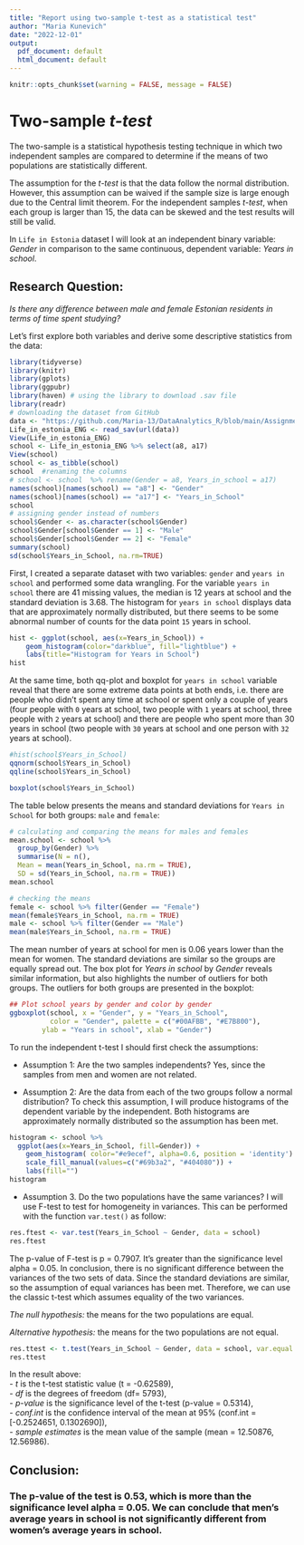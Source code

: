 ```yaml
---
title: "Report using two-sample t-test as a statistical test"
author: "Maria Kunevich"
date: "2022-12-01"
output:
  pdf_document: default
  html_document: default
---
```

```r
knitr::opts_chunk$set(warning = FALSE, message = FALSE) 
```
# Two-sample *t-test*   
The two-sample is a statistical hypothesis testing technique in which two independent samples are compared to determine if the means of two populations are statistically different.   

The assumption for the *t-test* is that the data follow the normal distribution. However, this assumption can be waived if the sample size is large enough due to the Central limit theorem. For the independent samples *t-test*, when each group is larger than 15, the data can be skewed and the test results will still be valid.    

In `Life in Estonia` dataset I will look at an independent binary variable: *Gender* in comparison to the same continuous, dependent variable: *Years in school*.    

## Research Question:    

*Is there any difference between male and female Estonian residents in terms of time spent studying?*   

Let's first explore both variables and derive some descriptive statistics from the data:   
```r
library(tidyverse)
library(knitr)
library(gplots)
library(ggpubr)
library(haven) # using the library to download .sav file
library(readr)
# downloading the dataset from GitHub
data <- "https://github.com/Maria-13/DataAnalytics_R/blob/main/Assignments/Life%20in%20estonia%20ENG.sav?raw=true"
Life_in_estonia_ENG <- read_sav(url(data))
View(Life_in_estonia_ENG)
school <- Life_in_estonia_ENG %>% select(a8, a17) 
View(school)
school <- as_tibble(school)
school  #renaming the columns
# school <- school  %>% rename(Gender = a8, Years_in_school = a17)
names(school)[names(school) == "a8"] <- "Gender"
names(school)[names(school) == "a17"] <- "Years_in_School"
school
# assigning gender instead of numbers 
school$Gender <- as.character(school$Gender)
school$Gender[school$Gender == 1] <- "Male"
school$Gender[school$Gender == 2] <- "Female"
summary(school)
sd(school$Years_in_School, na.rm=TRUE)
```
First, I created a separate dataset with two variables: `gender` and `years in school` and performed some data wrangling. For the variable `years in school` there are 41 missing values, the median is 12 years at school and the standard deviation is 3.68. The histogram for `years in school` displays data that are approximately normally distributed, but there seems to be some abnormal number of counts for the data point `15` years in school.     

```r
hist <- ggplot(school, aes(x=Years_in_School)) +
    geom_histogram(color="darkblue", fill="lightblue") +
    labs(title="Histogram for Years in School")
hist
```
   
At the same time, both qq-plot and boxplot for `years in school` variable reveal that there are some extreme data points at both ends, i.e. there are people who didn't spent any time at school or spent only a couple of years (four people with `0` years at school, two people with `1` years at school, three people with `2` years at school) and there are people who spent more than 30 years in school (two people with `30` years at school and one person with `32` years at school).       

```r
#hist(school$Years_in_School)
qqnorm(school$Years_in_School)
qqline(school$Years_in_School)
```
   
```r
boxplot(school$Years_in_School)
```
    
The table below presents the means and standard deviations for `Years in School` for both groups: `male` and `female`:   

```r
# calculating and comparing the means for males and females
mean.school <- school %>% 
  group_by(Gender) %>%
  summarise(N = n(),
  Mean = mean(Years_in_School, na.rm = TRUE), 
  SD = sd(Years_in_School, na.rm = TRUE))
mean.school
```

```r
# checking the means
female <- school %>% filter(Gender == "Female")
mean(female$Years_in_School, na.rm = TRUE)
male <- school %>% filter(Gender == "Male")
mean(male$Years_in_School, na.rm = TRUE)
```

The mean number of years at school for men is 0.06 years lower than the mean for women. The standard deviations are similar so the groups are equally spread out. The box plot for *Years in school* by *Gender* reveals similar information, but also highlights the number of outliers for both groups. The outliers for both groups are presented in the boxplot:   

```r
## Plot school years by gender and color by gender
ggboxplot(school, x = "Gender", y = "Years_in_School", 
          color = "Gender", palette = c("#00AFBB", "#E7B800"),
        ylab = "Years in school", xlab = "Gender")
```

To run the independent t-test I should first check the assumptions:    

- Assumption 1: Are the two samples independents? Yes, since the samples from men and women are not related.   

- Assumption 2: Are the data from each of the two groups follow a normal distribution? To check this assumption, I will produce histograms of the dependent variable by the independent. Both histograms are approximately normally distributed so the assumption has been met.    

```r
histogram <- school %>%
  ggplot(aes(x=Years_in_School, fill=Gender)) +
    geom_histogram( color="#e9ecef", alpha=0.6, position = 'identity') +
    scale_fill_manual(values=c("#69b3a2", "#404080")) +
    labs(fill="")
histogram
```

- Assumption 3. Do the two populations have the same variances? I will use F-test to test for homogeneity in variances. This can be performed with the function `var.test()` as follow:

```r
res.ftest <- var.test(Years_in_School ~ Gender, data = school)
res.ftest
```

The p-value of F-test is p = 0.7907. It’s greater than the significance level alpha = 0.05. In conclusion, there is no significant difference between the variances of the two sets of data. Since the standard deviations are similar, so the assumption of equal variances has been met. Therefore, we can use the classic t-test which assumes equality of the two variances.    

*The null hypothesis:* the means for the two populations are equal.    

*Alternative hypothesis:* the means for the two populations are not equal.     

```r
res.ttest <- t.test(Years_in_School ~ Gender, data = school, var.equal = TRUE)
res.ttest
```

In the result above:   
- *t* is the t-test statistic value (t = -0.62589),     
- *df* is the degrees of freedom (df= 5793),    
- *p-value* is the significance level of the t-test (p-value = 0.5314),        
- *conf.int* is the confidence interval of the mean at 95% (conf.int = [-0.2524651, 0.1302690]),      
- *sample estimates* is the mean value of the sample (mean = 12.50876, 12.56986).     
    

## Conclusion:   
   
### The p-value of the test is 0.53, which is more than the significance level alpha = 0.05. We can conclude that men’s average years in school is not significantly different from women’s average years in school.   


